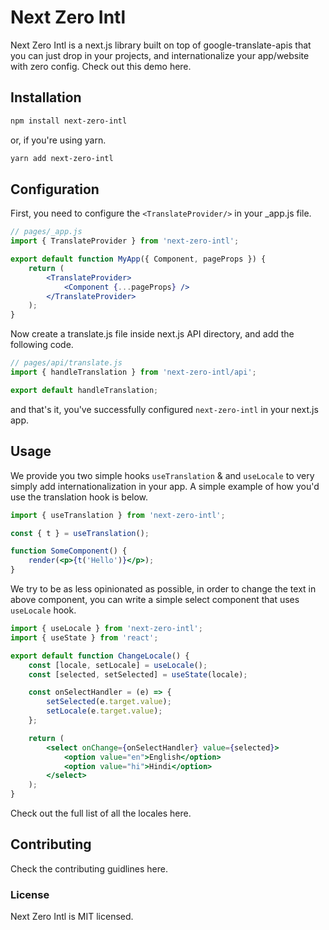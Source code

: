 
# Next Zero Intl

Next Zero Intl is a next.js library built on top of google-translate-apis that you can just drop in your projects, and internationalize your app/website with zero config. Check out this demo <ExternalLink url="https://next-zero-intl-demo.vercel.app/">here.</ExternalLink>

## Installation

```sh
npm install next-zero-intl
```

or, if you're using yarn.

```sh
yarn add next-zero-intl
```

## Configuration

First, you need to configure the `<TranslateProvider/>` in your \_app.js file.

```jsx
// pages/_app.js
import { TranslateProvider } from 'next-zero-intl';

export default function MyApp({ Component, pageProps }) {
    return (
        <TranslateProvider>
            <Component {...pageProps} />
        </TranslateProvider>
    );
}
```

Now create a translate.js file inside next.js API directory, and add the following code.

```jsx
// pages/api/translate.js
import { handleTranslation } from 'next-zero-intl/api';

export default handleTranslation;
```

and that's it, you've successfully configured `next-zero-intl` in your next.js app.

## Usage

We provide you two simple hooks `useTranslation` & and `useLocale` to very simply add internationalization in your app. A simple example of how you'd use the translation hook is below.

```jsx
import { useTranslation } from 'next-zero-intl';

const { t } = useTranslation();

function SomeComponent() {
    render(<p>{t('Hello')}</p>);
}
```

We try to be as less opinionated as possible, in order to change the text in above component, you can write a simple select component that uses `useLocale` hook.

```jsx
import { useLocale } from 'next-zero-intl';
import { useState } from 'react';

export default function ChangeLocale() {
    const [locale, setLocale] = useLocale();
    const [selected, setSelected] = useState(locale);

    const onSelectHandler = (e) => {
        setSelected(e.target.value);
        setLocale(e.target.value);
    };

    return (
        <select onChange={onSelectHandler} value={selected}>
            <option value="en">English</option>
            <option value="hi">Hindi</option>
        </select>
    );
}
```
Check out the full list of all the locales <ExternalLink url="https://github.com/jaisharx/next-zero-intl/blob/main/demo/components/langs.js">here.</ExternalLink>


## Contributing

Check the contributing guidlines <ExternalLink url="">here.</ExternalLink>

### License

Next Zero Intl is <ExternalLink url="https://github.com/jaisharx/next-zero-intl/blob/main/LICENSE">MIT licensed.</ExternalLink>
